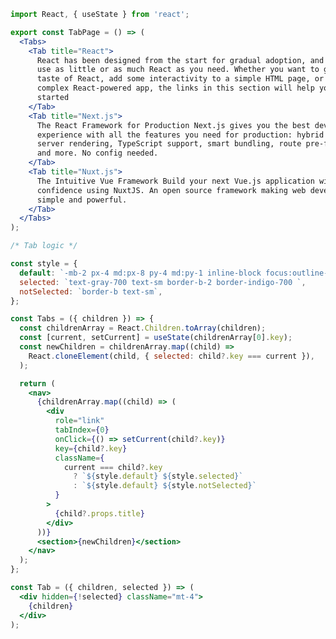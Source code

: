 ```jsx
import React, { useState } from 'react';

export const TabPage = () => (
  <Tabs>
    <Tab title="React">
      React has been designed from the start for gradual adoption, and you can
      use as little or as much React as you need. Whether you want to get a
      taste of React, add some interactivity to a simple HTML page, or start a
      complex React-powered app, the links in this section will help you get
      started
    </Tab>
    <Tab title="Next.js">
      The React Framework for Production Next.js gives you the best developer
      experience with all the features you need for production: hybrid static &
      server rendering, TypeScript support, smart bundling, route pre-fetching,
      and more. No config needed.
    </Tab>
    <Tab title="Nuxt.js">
      The Intuitive Vue Framework Build your next Vue.js application with
      confidence using NuxtJS. An open source framework making web development
      simple and powerful.
    </Tab>
  </Tabs>
);

/* Tab logic */

const style = {
  default: `-mb-2 px-4 md:px-8 py-4 md:py-1 inline-block focus:outline-none`,
  selected: `text-gray-700 text-sm border-b-2 border-indigo-700 `,
  notSelected: `border-b text-sm`,
};

const Tabs = ({ children }) => {
  const childrenArray = React.Children.toArray(children);
  const [current, setCurrent] = useState(childrenArray[0].key);
  const newChildren = childrenArray.map((child) =>
    React.cloneElement(child, { selected: child?.key === current }),
  );

  return (
    <nav>
      {childrenArray.map((child) => (
        <div
          role="link"
          tabIndex={0}
          onClick={() => setCurrent(child?.key)}
          key={child?.key}
          className={
            current === child?.key
              ? `${style.default} ${style.selected}`
              : `${style.default} ${style.notSelected}`
          }
        >
          {child?.props.title}
        </div>
      ))}
      <section>{newChildren}</section>
    </nav>
  );
};

const Tab = ({ children, selected }) => (
  <div hidden={!selected} className="mt-4">
    {children}
  </div>
);
```
